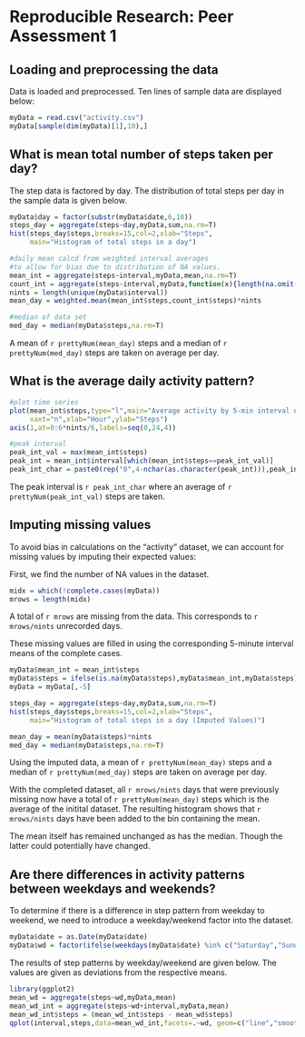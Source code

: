 # Reproducible Research: Peer Assessment 1


## Loading and preprocessing the data

Data is loaded and preprocessed.
Ten lines of sample data are displayed below: 

```r
myData = read.csv("activity.csv")
myData[sample(dim(myData)[1],10),]
```
  
  
## What is mean total number of steps taken per day?

The step data is factored by day. The distribution of total steps per day in the sample data is given below.

```r
myData$day = factor(substr(myData$date,6,10))
steps_day = aggregate(steps~day,myData,sum,na.rm=T)
hist(steps_day$steps,breaks=15,col=2,xlab="Steps", 
     main="Histogram of total steps in a day")
```

```r
#daily mean calcd from weighted interval averages
#to allow for bias due to distribution of NA values.
mean_int = aggregate(steps~interval,myData,mean,na.rm=T)
count_int = aggregate(steps~interval,myData,function(x){length(na.omit(x))})
nints = length(unique(myData$interval))
mean_day = weighted.mean(mean_int$steps,count_int$steps)*nints

#median of data set
med_day = median(myData$steps,na.rm=T)
```

A mean of `r prettyNum(mean_day)` steps and 
a median of `r prettyNum(med_day)` steps are taken on average per day. 
  
  
## What is the average daily activity pattern?

```r
#plot time series
plot(mean_int$steps,type="l",main="Average activity by 5-min interval of day",
     xaxt="n",xlab="Hour",ylab="Steps")
axis(1,at=0:6*nints/6,labels=seq(0,24,4))
```

```r
#peak interval
peak_int_val = max(mean_int$steps)
peak_int = mean_int$interval[which(mean_int$steps==peak_int_val)]
peak_int_char = paste0(rep("0",4-nchar(as.character(peak_int))),peak_int,collapse="")
```

The peak interval is `r peak_int_char` where an average of `r prettyNum(peak_int_val)` steps are taken.
  

## Imputing missing values

To avoid bias in calculations on the "activity" dataset, we can account for missing values by imputing their expected values:

First, we find the number of NA values in the dataset.

```r
midx = which(!complete.cases(myData))
mrows = length(midx)
```

A total of `r mrows` are missing from the data. This corresponds to `r mrows/nints` unrecorded days.

These missing values are filled in using the corresponding 5-minute interval means of the complete cases.

```r
myData$mean_int = mean_int$steps
myData$steps = ifelse(is.na(myData$steps),myData$mean_int,myData$steps)
myData = myData[,-5]
```

```r
steps_day = aggregate(steps~day,myData,sum,na.rm=T)
hist(steps_day$steps,breaks=15,col=2,xlab="Steps", 
     main="Histogram of total steps in a day (Imputed Values)")
```

```r
mean_day = mean(myData$steps)*nints
med_day = median(myData$steps,na.rm=T)
```

Using the imputed data, a mean of `r prettyNum(mean_day)` steps and 
a median of `r prettyNum(med_day)` steps are taken on average per day. 

With the completed dataset, all `r mrows/nints` days that were previously missing now have a total of `r prettyNum(mean_day)` steps which is the average of the initital dataset. The resulting histogram shows that `r mrows/nints` days have been added to the bin containing the mean. 

The mean itself has remained unchanged as has the median. Though the latter could potentially have changed.
  

## Are there differences in activity patterns between weekdays and weekends?

To determine if there is a difference in step pattern from weekday to weekend, we need to introduce a weekday/weekend factor into the dataset.

```r
myData$date = as.Date(myData$date)
myData$wd = factor(ifelse(weekdays(myData$date) %in% c("Saturday","Sunday"),"weekend","weekday"))
```

The results of step patterns by weekday/weekend are given below. The values are given as deviations from the respective means.

```r
library(ggplot2)
mean_wd = aggregate(steps~wd,myData,mean)
mean_wd_int = aggregate(steps~wd+interval,myData,mean)
mean_wd_int$steps = (mean_wd_int$steps - mean_wd$steps)
qplot(interval,steps,data=mean_wd_int,facets=.~wd, geom=c("line","smooth"))
```

